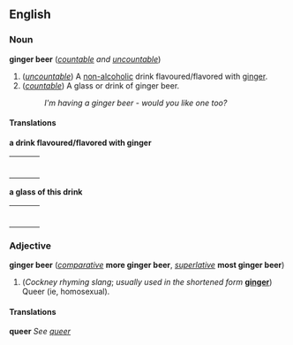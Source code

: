==English==
===Noun===
'''ginger beer''' (''[[countable]] and [[uncountable]]'')

#(''[[uncountable]]'') A [[non-alcoholic]] drink flavoured/flavored with [[ginger]].
#(''[[countable]]'') A glass or drink of ginger beer.
#:''I'm having a ginger beer - would you like one too?''

====Translations====

'''a drink flavoured/flavored with ginger'''
{| border=0  width=100%
|-
|bgcolor="#FFFFE0" valign=top width=48%|
{|
|}
| width=1% |
|bgcolor="#FFFFE0" valign=top width=48%|
{|
|}
|}

'''a glass of this drink'''
{| border=0  width=100%
|-
|bgcolor="#FFFFE0" valign=top width=48%|
{|
|}
| width=1% |
|bgcolor="#FFFFE0" valign=top width=48%|
{|
|}
|}

===Adjective===
'''ginger beer''' (''[[comparative]]'' '''more ginger beer''', ''[[superlative]]'' '''most ginger beer''')

#(''Cockney rhyming slang''; ''usually used in the shortened form'' '''[[ginger]]''') Queer (ie, homosexual).

====Translations====

'''queer'''
''See [[queer]]''